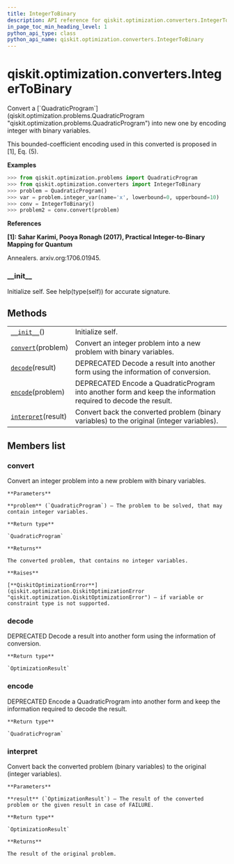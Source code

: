 ```yaml
---
title: IntegerToBinary
description: API reference for qiskit.optimization.converters.IntegerToBinary
in_page_toc_min_heading_level: 1
python_api_type: class
python_api_name: qiskit.optimization.converters.IntegerToBinary
---
```


<span id="qiskit-optimization-converters-integertobinary" />

# qiskit.optimization.converters.IntegerToBinary

<Class id="qiskit.optimization.converters.IntegerToBinary" isDedicatedPage={true} github="https://github.com/qiskit-community/qiskit-aqua/tree/stable/0.8/qiskit/optimization/converters/integer_to_binary.py" signature="IntegerToBinary" modifiers="class">
  Convert a [`QuadraticProgram`](qiskit.optimization.problems.QuadraticProgram "qiskit.optimization.problems.QuadraticProgram") into new one by encoding integer with binary variables.

  This bounded-coefficient encoding used in this converted is proposed in \[1], Eq. (5).

  **Examples**

  ```python
  >>> from qiskit.optimization.problems import QuadraticProgram
  >>> from qiskit.optimization.converters import IntegerToBinary
  >>> problem = QuadraticProgram()
  >>> var = problem.integer_var(name='x', lowerbound=0, upperbound=10)
  >>> conv = IntegerToBinary()
  >>> problem2 = conv.convert(problem)
  ```

  **References**

  **\[1]: Sahar Karimi, Pooya Ronagh (2017), Practical Integer-to-Binary Mapping for Quantum**

  Annealers. arxiv.org:1706.01945.

  ### \_\_init\_\_

  <Function id="qiskit.optimization.converters.IntegerToBinary.__init__" signature="__init__()">
    Initialize self. See help(type(self)) for accurate signature.
  </Function>

  ## Methods

  |                                                                                                                                             |                                                                                                                |
  | ------------------------------------------------------------------------------------------------------------------------------------------- | -------------------------------------------------------------------------------------------------------------- |
  | [`__init__`](#qiskit.optimization.converters.IntegerToBinary.__init__ "qiskit.optimization.converters.IntegerToBinary.__init__")()          | Initialize self.                                                                                               |
  | [`convert`](#qiskit.optimization.converters.IntegerToBinary.convert "qiskit.optimization.converters.IntegerToBinary.convert")(problem)      | Convert an integer problem into a new problem with binary variables.                                           |
  | [`decode`](#qiskit.optimization.converters.IntegerToBinary.decode "qiskit.optimization.converters.IntegerToBinary.decode")(result)          | DEPRECATED Decode a result into another form using the information of conversion.                              |
  | [`encode`](#qiskit.optimization.converters.IntegerToBinary.encode "qiskit.optimization.converters.IntegerToBinary.encode")(problem)         | DEPRECATED Encode a QuadraticProgram into another form and keep the information required to decode the result. |
  | [`interpret`](#qiskit.optimization.converters.IntegerToBinary.interpret "qiskit.optimization.converters.IntegerToBinary.interpret")(result) | Convert back the converted problem (binary variables) to the original (integer variables).                     |

  ## Members list

  ### convert

  <Function id="qiskit.optimization.converters.IntegerToBinary.convert" signature="convert(problem)">
    Convert an integer problem into a new problem with binary variables.

    **Parameters**

    **problem** (`QuadraticProgram`) – The problem to be solved, that may contain integer variables.

    **Return type**

    `QuadraticProgram`

    **Returns**

    The converted problem, that contains no integer variables.

    **Raises**

    [**QiskitOptimizationError**](qiskit.optimization.QiskitOptimizationError "qiskit.optimization.QiskitOptimizationError") – if variable or constraint type is not supported.
  </Function>

  ### decode

  <Function id="qiskit.optimization.converters.IntegerToBinary.decode" signature="decode(result)">
    DEPRECATED Decode a result into another form using the information of conversion.

    **Return type**

    `OptimizationResult`
  </Function>

  ### encode

  <Function id="qiskit.optimization.converters.IntegerToBinary.encode" signature="encode(problem)">
    DEPRECATED Encode a QuadraticProgram into another form and keep the information required to decode the result.

    **Return type**

    `QuadraticProgram`
  </Function>

  ### interpret

  <Function id="qiskit.optimization.converters.IntegerToBinary.interpret" signature="interpret(result)">
    Convert back the converted problem (binary variables) to the original (integer variables).

    **Parameters**

    **result** (`OptimizationResult`) – The result of the converted problem or the given result in case of FAILURE.

    **Return type**

    `OptimizationResult`

    **Returns**

    The result of the original problem.
  </Function>
</Class>

